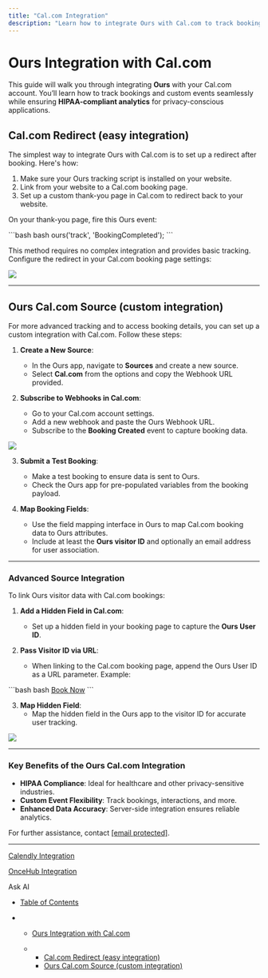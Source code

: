 ```yaml
---
title: "Cal.com Integration"
description: "Learn how to integrate Ours with Cal.com to track bookings and custom events effortlessly while maintaining privacy and HIPAA compliance."
---
```


# Ours Integration with Cal.com

This guide will walk you through integrating **Ours** with your Cal.com account. You’ll learn how to track bookings and custom events seamlessly while ensuring **HIPAA-compliant analytics** for privacy-conscious applications.

## Cal.com Redirect (easy integration)

The simplest way to integrate Ours with Cal.com is to set up a redirect after booking. Here's how:

1. Make sure your Ours tracking script is installed on your website.
2. Link from your website to a Cal.com booking page.
3. Set up a custom thank-you page in Cal.com to redirect back to your website.

On your thank-you page, fire this Ours event:

<CodeGroup>
  ```bash bash
  ours('track', 'BookingCompleted');
  ```
</CodeGroup>

This method requires no complex integration and provides basic tracking. Configure the redirect in your Cal.com booking page settings:

![](/images/docs/da21017b5dbf1f779bcdb1e5f914dd1f1e43ac27f5c9a18fab87ba080d7d0571-Xnapper-2024-12-11-14.04.54.png)

***

## Ours Cal.com Source (custom integration)

For more advanced tracking and to access booking details, you can set up a custom integration with Cal.com. Follow these steps:

1. **Create a New Source**:

   * In the Ours app, navigate to **Sources** and create a new source.
   * Select **Cal.com** from the options and copy the Webhook URL provided.

2. **Subscribe to Webhooks in Cal.com**:

   * Go to your Cal.com account settings.
   * Add a new webhook and paste the Ours Webhook URL.
   * Subscribe to the **Booking Created** event to capture booking data.

![](/images/docs/88c07dece6665fd2771a699231f16ee822323da2a9468729d4b1aa18409e3601-Xnapper-2024-12-11-14.03.11.png)

3. **Submit a Test Booking**:

   * Make a test booking to ensure data is sent to Ours.
   * Check the Ours app for pre-populated variables from the booking payload.

4. **Map Booking Fields**:

   * Use the field mapping interface in Ours to map Cal.com booking data to Ours attributes.
   * Include at least the **Ours visitor ID** and optionally an email address for user association.

***

### Advanced Source Integration

To link Ours visitor data with Cal.com bookings:

1. **Add a Hidden Field in Cal.com**:

   * Set up a hidden field in your booking page to capture the **Ours User ID**.

2. **Pass Visitor ID via URL**:

   * When linking to the Cal.com booking page, append the Ours User ID as a URL parameter. Example:

<CodeGroup>
  ```bash bash
  <a href="https://cal.com/your-booking-page?ours_user_id={{ours_user_id}}">Book Now</a>
  ```
</CodeGroup>

3. **Map Hidden Field**:
   * Map the hidden field in the Ours app to the visitor ID for accurate user tracking.

![](/images/docs/7c85b0f14d758d4c30536927b2409e9555762b09772903dd02d5a49afe3bb137-Xnapper-2024-12-11-14.04.26.png)

***

### Key Benefits of the Ours Cal.com Integration

* **HIPAA Compliance**: Ideal for healthcare and other privacy-sensitive industries.
* **Custom Event Flexibility**: Track bookings, interactions, and more.
* **Enhanced Data Accuracy**: Server-side integration ensures reliable analytics.

For further assistance, contact [\[email protected\]](/cdn-cgi/l/email-protection#acdfd9dcdcc3ded8ecc3d9dedfdcdec5dacdcfd582cfc3c1).

***

[Calendly Integration](/docs/calendly)

[OnceHub Integration](/docs/oncehub)

Ask AI

* [Table of Contents](#)

* * [Ours Integration with Cal.com](#ours-integration-with-calcom)

  * * [Cal.com Redirect (easy integration)](#calcom-redirect-easy-integration)
    * [Ours Cal.com Source (custom integration)](#ours-calcom-source-custom-integration)

